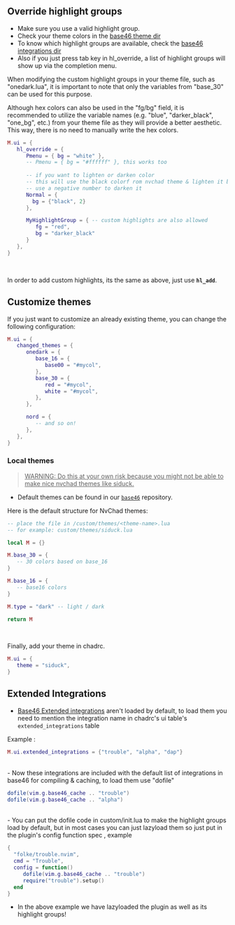 ## Override highlight groups

- Make sure you use a valid highlight group.
- Check your theme colors in the [base46 theme dir](https://github.com/NvChad/base46/tree/v2.0/lua/base46/themes)
- To know which highlight groups are available, check the [base46 integrations dir](https://github.com/NvChad/base46/tree/v2.0/lua/base46/integrations)
- Also if you just press tab key in hl_override, a list of highlight groups will show up via the completion menu.

When modifying the custom highlight groups in your theme file, such as "onedark.lua", it is important to note that only the variables from "base_30" can be used for this purpose. 

Although hex colors can also be used in the "fg/bg" field, it is recommended to utilize the variable names (e.g. "blue", "darker_black", "one_bg", etc.) from your theme file as they will provide a better aesthetic. This way, there is no need to manually write the hex colors.

```lua
M.ui = {
   hl_override = {
      Pmenu = { bg = "white" },
      -- Pmenu = { bg = "#ffffff" }, this works too
        
      -- if you want to lighten or darken color
      -- this will use the black colorf rom nvchad theme & lighten it by 2x
      -- use a negative number to darken it
      Normal = {
        bg = {"black", 2}
      },

      MyHighlightGroup = { -- custom highlights are also allowed
         fg = "red",
         bg = "darker_black"
      }
   },
}
```
<br/>

In order to add custom highlights, its the same as above, just use **`hl_add`**.

## Customize themes

If you just want to customize an already existing theme, you can change the following configuration:

```lua
M.ui = {
   changed_themes = {
      onedark = {
         base_16 = {
            base00 = "#mycol",
         },
         base_30 = {
            red = "#mycol",
            white = "#mycol",
         },
      },

      nord = {
         -- and so on!
      },
   },
}
```

### Local themes

> <u>WARNING: Do this at your own risk because you might not be able to make nice nvchad themes like siduck.</u>

- Default themes can be found in our [`base46`](https://github.com/NvChad/base46) repository.

Here is the default structure for NvChad themes:

```lua
-- place the file in /custom/themes/<theme-name>.lua
-- for example: custom/themes/siduck.lua

local M = {}

M.base_30 = {
   -- 30 colors based on base_16
}

M.base_16 = {
   -- base16 colors
}

M.type = "dark" -- light / dark

return M
```

<br/>

Finally, add your theme in chadrc. 

```lua
M.ui = {
   theme = "siduck",
}
```

## Extended Integrations

- [Base46 Extended integrations](https://github.com/NvChad/base46/tree/v2.0/lua/base46/extended_integrations) aren't loaded by default, to load them you need to mention the integration name in chadrc's ui table's `extended_integrations` table

Example :

```lua
M.ui.extended_integrations = {"trouble", "alpha", "dap"}
```
<br/>
- Now these integrations are included with the default list of integrations in base46 for compiling & caching, to load them use "dofile"

```lua
dofile(vim.g.base46_cache .. "trouble")
dofile(vim.g.base46_cache .. "alpha")
```
<br/>
- You can put the dofile code in custom/init.lua to make the highlight groups load by default, but in most cases you can just lazyload them so just put in the plugin's config function spec , example

```lua
{
  "folke/trouble.nvim",
  cmd = "Trouble",
  config = function()
     dofile(vim.g.base46_cache .. "trouble")
     require("trouble").setup()
  end
}
```

- In the above example we have lazyloaded the plugin as well as its highlight groups!
